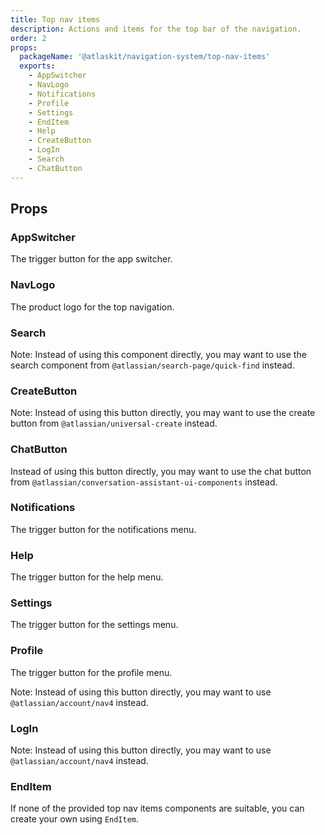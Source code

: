 ```yaml
---
title: Top nav items
description: Actions and items for the top bar of the navigation.
order: 2
props:
  packageName: '@atlaskit/navigation-system/top-nav-items'
  exports:
    - AppSwitcher
    - NavLogo
    - Notifications
    - Profile
    - Settings
    - EndItem
    - Help
    - CreateButton
    - LogIn
    - Search
    - ChatButton
---
```


## Props

### AppSwitcher

The trigger button for the app switcher.

<TSMorphProps exportName="AppSwitcher" packageName="@atlaskit/navigation-system/top-nav-items" />

### NavLogo

The product logo for the top navigation.

<TSMorphProps exportName="NavLogo" packageName="@atlaskit/navigation-system/top-nav-items" />

### Search

Note: Instead of using this component directly, you may want to use the search component from
`@atlassian/search-page/quick-find` instead.

<TSMorphProps exportName="Search" packageName="@atlaskit/navigation-system/top-nav-items" />

### CreateButton

Note: Instead of using this button directly, you may want to use the create button from
`@atlassian/universal-create` instead.

<TSMorphProps exportName="CreateButton" packageName="@atlaskit/navigation-system/top-nav-items" />

### ChatButton

Instead of using this button directly, you may want to use the chat button from
`@atlassian/conversation-assistant-ui-components` instead.

<TSMorphProps exportName="ChatButton" packageName="@atlaskit/navigation-system/top-nav-items" />

### Notifications

The trigger button for the notifications menu.

<TSMorphProps exportName="Notifications" packageName="@atlaskit/navigation-system/top-nav-items" />

### Help

The trigger button for the help menu.

<TSMorphProps exportName="Help" packageName="@atlaskit/navigation-system/top-nav-items" />

### Settings

The trigger button for the settings menu.

<TSMorphProps exportName="Settings" packageName="@atlaskit/navigation-system/top-nav-items" />

### Profile

The trigger button for the profile menu.

Note: Instead of using this button directly, you may want to use `@atlassian/account/nav4` instead.

<TSMorphProps exportName="Profile" packageName="@atlaskit/navigation-system/top-nav-items" />

### LogIn

Note: Instead of using this button directly, you may want to use `@atlassian/account/nav4` instead.

<TSMorphProps exportName="LogIn" packageName="@atlaskit/navigation-system/top-nav-items" />

### EndItem

If none of the provided top nav items components are suitable, you can create your own using
`EndItem`.

<TSMorphProps exportName="EndItem" packageName="@atlaskit/navigation-system/top-nav-items" />
